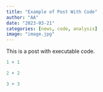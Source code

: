 ```yaml
---
title: "Example of Post With Code"
author: "AA"
date: "2023-03-21"
categories: [news, code, analysis]
image: "image.jpg"
---
```


This is a post with executable code.

```r
1 + 1
```

```r
2 + 2
```

```r
3 + 3 
```
